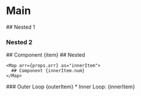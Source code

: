 # Main

<Map arr={props.arr}>
  ## Nested 1

  ### Nested 2
</Map>

<Map arr={props.arr}>
  ## Component {item}
</Map>

<Map arr={props.arr} as="outerItem">
  ## Nested

    <Map arr={props.arr} as="innerItem">
      ## Component {innerItem.num}
    </Map>
</Map>

<Map arr={props.arr} as="outerItem">
  ### Outer Loop {outerItem}

  <Map arr={props.arr} as="innerItem">
    * Inner Loop: {innerItem}
  </Map>
</Map>
